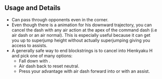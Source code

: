 ## Usage and Details

- Can pass through opponents even in the corner.
- Even though there is a animation for his downward trajectory, you can cancel the dash with any air action at the apex of the command dash (i.e air dash or an air normal).
  This is especially useful because it can get you up to superjump height without actually superjumping giving you access to assists.
- A generally safe way to end blockstrings is to cancel into Hienkyaku H and pick one of many options:
  - Fall down with <InlineInput text="j.2H" color="red" />.
  - Air dash back to reset neutral.
  - Press your advantage with air dash forward into <InlineInput text="j.2H" color="red" /> or <InlineInput  text="j.236H" color="red" /> with an assist.
